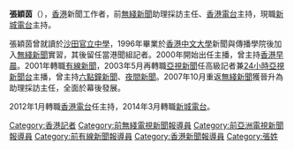 {{not|張詠欣}}
{{Unreferenced|time=2013-05-06T04:41:13+00:00 }}
'''張穎茵'''（{{bd|1973年5月5日|}}），[[香港|香港]]新聞工作者，前[[無綫新聞|無綫新聞]]助理採訪主任、[[香港電台|香港電台]]主持，現職[[新城電台|新城電台]]主持。

張穎茵曾就讀於[[沙田官立中學|沙田官立中學]]，1996年畢業於[[香港中文大學|香港中文大學]]新聞與傳播學院後加入[[無綫新聞|無綫新聞]]實習，其後留任當港聞組記者。2000年開始出任主播，曾主持[[香港早晨|香港早晨]]。2001年轉職[[有線新聞|有線新聞]]，2003年5月再轉職[[亞視新聞|亞視新聞]]任高級記者兼[[24小時亞視新聞台|24小時亞視新聞台]]主播，曾主持[[六點鐘新聞|六點鐘新聞]]、[[夜間新聞|夜間新聞]]。2007年10月重返[[無綫新聞|無綫新聞]]獲晉升為助理採訪主任，全面於幕後發展。

2012年1月轉職[[香港電台|香港電台]]任主持，2014年3月轉職[[新城電台|新城電台]]。

[[Category:香港記者|Category:香港記者]]
[[Category:前無綫電視新聞報導員|Category:前無綫電視新聞報導員]]
[[Category:前亞洲電視新聞報導員|Category:前亞洲電視新聞報導員]]
[[Category:前有線新聞報導員|Category:前有線新聞報導員]]
[[Category:香港新聞報導員|Category:香港新聞報導員]]
[[Category:張姓|Category:張姓]]